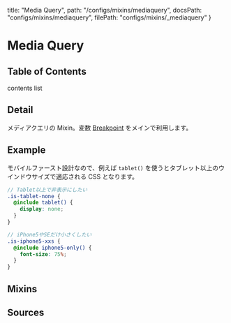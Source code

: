   title: "Media Query",
  path: "/configs/mixins/mediaquery",
  docsPath: "configs/mixins/mediaquery",
  filePath: "configs/mixins/_mediaquery"
}


# Media Query

## Table of Contents

contents list

## Detail

メディアクエリの Mixin。変数 [Breakpoint](/configs/variables/breakpoint) をメインで利用します。

## Example

モバイルファースト設計なので、例えば `tablet()` を使うとタブレット以上のウインドウサイズで適応される CSS となります。

```scss
// Tablet以上で非表示にしたい
.is-tablet-none {
  @include tablet() {
    display: none;
  }
}

// iPhone5やSEだけ小さくしたい
.is-iphone5-xxs {
  @include iphone5-only() {
    font-size: 75%;
  }
}
```

## Mixins

<PreviewMixins filePath={meta.filePath} />

## Sources

<PreviewSources
  title={meta.title}
  docsPath={meta.docsPath}
  scssPath={meta.filePath}
/>
